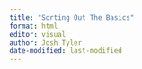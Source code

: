 ```yaml
---
title: "Sorting Out The Basics"
format: html
editor: visual
author: Josh Tyler 
date-modified: last-modified
---
```

